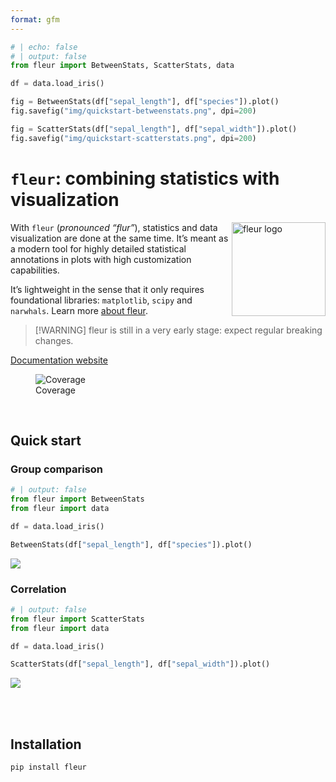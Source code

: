 ```yaml
---
format: gfm
---
```


<!-- Automatically generated, uses README.qmd to modify README.md -->

```python
# | echo: false
# | output: false
from fleur import BetweenStats, ScatterStats, data

df = data.load_iris()

fig = BetweenStats(df["sepal_length"], df["species"]).plot()
fig.savefig("img/quickstart-betweenstats.png", dpi=200)

fig = ScatterStats(df["sepal_length"], df["sepal_width"]).plot()
fig.savefig("img/quickstart-scatterstats.png", dpi=200)
```


# `fleur`: combining statistics with visualization

<img src="https://github.com/JosephBARBIERDARNAL/static/blob/main/python-libs/fleur/image.png?raw=true" alt="fleur logo" align="right" width="150px"/>

With `fleur` (_pronounced "flur"_), statistics and data visualization are done at the same time. It's meant as a modern tool for highly detailed statistical annotations in plots with high customization capabilities.

It's lightweight in the sense that it only requires foundational libraries: `matplotlib`, `scipy` and `narwhals`. Learn more [about fleur](./about.md).

> [!WARNING]
> fleur is still in a very early stage: expect regular breaking changes.

[Documentation website](https://y-sunflower.github.io/fleur/)

![Coverage](coverage-badge.svg)

<br>

## Quick start

### Group comparison

```python
# | output: false
from fleur import BetweenStats
from fleur import data

df = data.load_iris()

BetweenStats(df["sepal_length"], df["species"]).plot()
```

![](https://github.com/y-sunflower/fleur/blob/main/docs/img/quickstart-betweenstats.png)

### Correlation

```python
# | output: false
from fleur import ScatterStats
from fleur import data

df = data.load_iris()

ScatterStats(df["sepal_length"], df["sepal_width"]).plot()
```

![](https://github.com/y-sunflower/fleur/blob/main/docs/img/quickstart-scatterstats.png)

<br><br>

## Installation

```bash
pip install fleur
```

<br><br>
